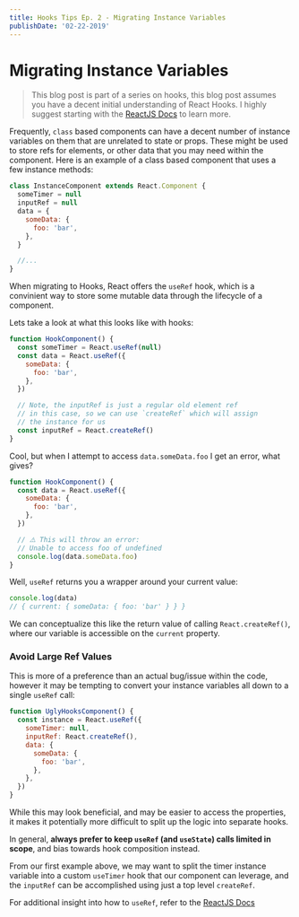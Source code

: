 ```yaml
---
title: Hooks Tips Ep. 2 - Migrating Instance Variables
publishDate: '02-22-2019'
---
```



# Migrating Instance Variables

> This blog post is part of a series on hooks, this blog post assumes you have a
> decent initial understanding of React Hooks. I highly suggest starting with
> the [ReactJS Docs](https://reactjs.org/docs/hooks-intro.html) to learn more.

Frequently, `class` based components can have a decent number of instance
variables on them that are unrelated to state or props. These might be used to
store refs for elements, or other data that you may need within the component.
Here is an example of a class based component that uses a few instance methods:

```jsx
class InstanceComponent extends React.Component {
  someTimer = null
  inputRef = null
  data = {
    someData: {
      foo: 'bar',
    },
  }

  //...
}
```

When migrating to Hooks, React offers the `useRef` hook, which is a convinient
way to store some mutable data through the lifecycle of a component.

Lets take a look at what this looks like with hooks:

```jsx
function HookComponent() {
  const someTimer = React.useRef(null)
  const data = React.useRef({
    someData: {
      foo: 'bar',
    },
  })

  // Note, the inputRef is just a regular old element ref
  // in this case, so we can use `createRef` which will assign
  // the instance for us
  const inputRef = React.createRef()
}
```

Cool, but when I attempt to access `data.someData.foo` I get an error, what
gives?

```jsx
function HookComponent() {
  const data = React.useRef({
    someData: {
      foo: 'bar',
    },
  })

  // ⚠️ This will throw an error:
  // Unable to access foo of undefined
  console.log(data.someData.foo)
}
```

Well, `useRef` returns you a wrapper around your current value:

```jsx
console.log(data)
// { current: { someData: { foo: 'bar' } } }
```

We can conceptualize this like the return value of calling `React.createRef()`,
where our variable is accessible on the `current` property.

### Avoid Large Ref Values

This is more of a preference than an actual bug/issue within the code, however
it may be tempting to convert your instance variables all down to a single
`useRef` call:

```jsx
function UglyHooksComponent() {
  const instance = React.useRef({
    someTimer: null,
    inputRef: React.createRef(),
    data: {
      someData: {
        foo: 'bar',
      },
    },
  })
}
```

While this may look beneficial, and may be easier to access the properties, it
makes it potentially more difficult to split up the logic into separate hooks.

In general, **always prefer to keep `useRef` (and `useState`) calls limited in
scope**, and bias towards hook composition instead.

From our first example above, we may want to split the timer instance variable
into a custom `useTimer` hook that our component can leverage, and the
`inputRef` can be accomplished using just a top level `createRef`.

For additional insight into how to `useRef`, refer to the
[ReactJS Docs](https://reactjs.org/docs/hooks-faq.html#is-there-something-like-instance-variables)

<Footer />
